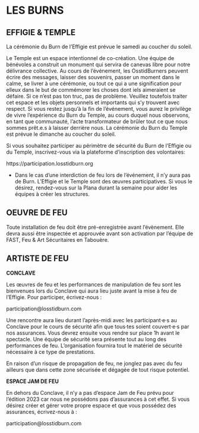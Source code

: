 # LES BURNS {-}

<h2><span>EFFIGIE & TEMPLE</span></h2> 


La cérémonie du Burn de l’Effigie est prévue le samedi au coucher du soleil. 

Le Temple est un espace intentionnel de co-création. Une équipe de bénévoles a construit un monument qui servira de canevas libre pour notre délivrance collective. Au cours de l'événement, les OsstidBurners peuvent écrire des messages, laisser des souvenirs, passer un moment dans le calme, se livrer à une cérémonie, ou tout ce qui a une signification pour elleux dans le but de commémorer les choses dont iels aimeraient se défaire. Si ce n'est pas ton truc, pas de problème. Veuillez toutefois traiter cet espace et les objets personnels et importants qui s'y trouvent avec respect. Si vous restez jusqu'à la fin de l'événement, vous aurez le privilège de vivre l'expérience du Burn du Temple, au cours duquel nous observons, en tant que communauté, l'acte transformateur de brûler tout ce que nous sommes prêt.e.s à laisser derrière nous. La cérémonie du Burn du Temple est prévue le dimanche au coucher du soleil. 


Si vous souhaitez participer au périmètre de sécurité du Burn de l’Effigie ou du Temple, inscrivez-vous via la plateforme d’inscription des volontaires:

https://participation.losstidburn.org


* Dans le cas d’une interdiction de feu lors de l’événement, il n’y aura pas de Burn. L’Effigie et le Temple sont des œuvres participatives. Si vous le désirez, rendez-vous sur la Plana durant la semaine pour aider les équipes à créer les structures.  


<h2><span> OEUVRE DE FEU </h2></span>

Toute installation de feu doit être pré-enregistrée avant l’évènement. Elle devra aussi être inspectée et approuvée avant son activation par l’équipe de FAST, Feu & Art Sécuritaires en Tabouère.

<h2><span> ARTISTE DE FEU </h2></span>


**CONCLAVE**  

Les œuvres de feu et les performances de manipulation de feu sont les bienvenues lors du Conclave qui aura lieu juste avant la mise à feu de l’Effigie. Pour participer, écrivez-nous : 

participation@losstidburn.com 


Une rencontre aura lieu durant l’après-midi avec les participant·e·s au Conclave pour le cours de sécurité afin que tous·tes soient couvert·e·s par nos assurances. Vous devrez ensuite vous rendre sur place 1h avant le spectacle. Une  équipe de sécurité sera présente tout au long des performances de feu. L’organisation fournira tout le matériel de sécurité nécessaire à ce type de prestations. 


En raison d’un risque de propagation de feu, ne jonglez pas avec du feu ailleurs que dans cette zone sécurisée et dégagée de tout risque potentiel. 


**ESPACE JAM DE FEU**

En dehors du Conclave, il n’y a pas d’espace Jam de Feu prévu pour l’édition 2023 car nous ne possédons pas d’assurances à cet effet. Si vous désirez créer et gérer votre propre espace et que vous possédez des assurances, écrivez-nous à : 

participation@losstidburn.com 

